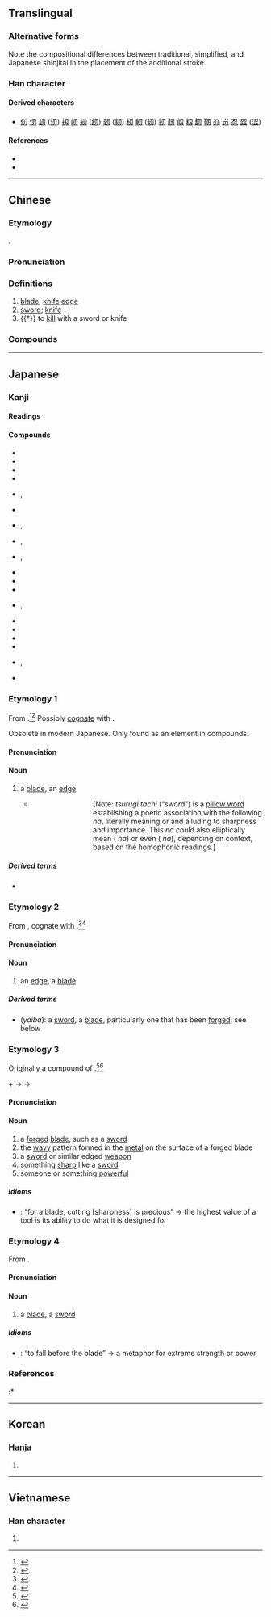 {{character info/new}}
{{character info/new|0x2f81e}}
{{also|刄|刅}}
==Translingual==
{{ja-forms|刃|刃|刃}}

===Alternative forms===
Note the compositional differences between traditional, simplified, and Japanese shinjitai in the placement of the additional stroke.

===Han character===
{{Han char|rn=18|rad=刀|as=01|sn=3|four=17420|canj=SHI|ids=⿹刀丿(GKV),⿹刀丶(HT),⿻刀丶(J)}} <!-- GKV - China,Korea,Vietnam; HT - Hong Kong,Taiwan; J - Japan -->

====Derived characters====
* [[仞]] [[㣼]] [[訒]] ([[讱]]) [[扨]] [[屻]] [[紉]] ([[纫]]) [[韌]] ([[韧]]) [[杒]] [[軔]] ([[轫]]) [[牣]] [[肕]] [[衂]] [[籾]] [[釰]] [[靭]] [[刅]] [[岃]] [[忍]] [[歰]] ([[涩]])

====References====
* {{Han ref|kx=0136.020|dkj=01850|dj=0304.070|hdz=10320.030|uh=5203|ud=20995|bh=A462|bd=42082}}
* {{Han ref|uh=2F81E}}

----

==Chinese==
{{zh-forms}}

===Etymology===
{{Han etyl}}
{{Han compound|刀|丶|ls=ic|t1=knife}}.

===Pronunciation===
{{zh-pron
|m=rèn
|c=jan6
|mn=qz,tp,xm:līm/kh,zz:jīm/qz,xm:līn/zz:jīn
|w=3zen
|mc=y
|oc=y
|ma=
|cat=n,v
}}

===Definitions===
{{zh-hanzi}}

# [[blade]]; [[knife]] [[edge]]
# [[sword]]; [[knife]]
# {{†}} to [[kill]] with a sword or knife

===Compounds===
{{zh-der|刃角|交光飛刃|兵不血刃|兵刃|兵無血刃|刀刃|刃兒|利刃|剚刃|劍刃|合刃|嬋娟刃|延頸待刃|張弓拔刃|手刃|推刃|游刃有餘|白刃|白刃戰|目牛游刃|芒刃|芙蓉刃|血刃|袖刃|赴火蹈刃|軍不血刃|迎刃而解|遊刃有餘|鋒刃|開刃|餘刃}}

----

==Japanese==
{{wikipedia|lang=ja}}
{{wikipedia|Blade}}

===Kanji===
{{ja-kanji|grade=c|rs=刀01}}

====Readings====
{{ja-readings
|goon={{non-joyo-reading}} [[にん]] (nin)
|kanon=[[じん]] (jin)
|kun=[[は]] (ha), {{non-joyo-reading}} {{qualifier|obsolete}} [[な]] (na), {{non-joyo-reading}} [[やいば]] (yaiba), {{non-joyo-reading}} {{qualifier|rare}} [[きる|き-る]] (ki-ru)
|nanori=[[ち]] (chi), [[と]] (to)
}}
====Compounds====
{{rel-top|Compound words that contain 刃}}
* {{ja-r|刃%傷|にん%じょう}}
* {{ja-r|刃%傷%沙%汰|にん%じょう%ざ%た}}
* {{ja-r|刃%向かう|は%むかう}}
* {{ja-r|刃%渡り|は%わたり}}
* {{ja-r|片%刃|かた%ば}}, {{ja-r|片%刃|かた%は}}
* {{ja-r|直%刃|すぐ%は}}
* {{ja-r|白刃|はくじん}}, {{ja-r|白%刃|しら%は}}
* {{ja-r|諸%刃| もろ%は}}, {{ja-r|双%刃|もろ%は}}
* {{ja-r|両%刃|りょう%ば}}, {{ja-r|両%刃|もろ%は}}
* {{ja-r|自%刃|じ%じん}}
* {{ja-r|刀刃|とうじん}}
* {{ja-r|毒刃|どくじん}}
* {{ja-r|白刃|はくじん}}, {{ja-r|白%刃|しら%は}}
* {{ja-r|氷%刃|ひょう%じん}}
* {{ja-r|兵刃|へいじん}}
* {{ja-r|防刃|ぼうじん}}
* {{ja-r|利%刃|り%じん}}
* {{ja-r|凶%刃|きょう%じん}}, {{ja-r|兇%刃|きょう%じん}}
* {{ja-r|白%刃%一%閃|はく%じん%いっ%せん}}
{{rel-bottom}}

===Etymology 1===
{{ja-kanjitab|yomi=k|な}}
From {{etyl|ojp|ja|sort=な}}.<ref name="KDJ">{{R:Kokugo Dai Jiten}}</ref><ref name="DJR">{{R:Daijirin}}</ref> Possibly [[cognate]] with {{cog|ko|날||blade}}.

Obsolete in modern Japanese. Only found as an element in compounds.

====Pronunciation====
{{ja-pron|yomi=k|な}}

====Noun====
{{ja-noun|な}}

# {{lb|ja|sort=な|obsolete}} a [[blade]], an [[edge]]
#* {{RQ:Man'yōshū|4|616}}
#*: {{lang|ja|劔大刀 '''名'''惜雲 吾者無 君尓不相而 年之経去礼者}}
#*:: {{ja-usex|剣太刀'''名'''の惜しけくも我れはなし君に逢はずて年の経ぬれば|つるぎたち '''な''' の をしけく も われ は なし きみ に あはずて とし の へぬれば|I do not even miss precious '''you''', given the years that have passed without meeting with you.}}
#*::: [Note: ''tsurugi tachi'' (“sword”) is a [[w:Makurakotoba|pillow word]] establishing a poetic association with the following ''na'', literally meaning {{m|en|blade}} or {{m|en|edge}} and alluding to sharpness and importance. This ''na'' could also elliptically mean {{m|en|name}} ({{ja-l|名}} ''na'') or even {{m|en|you}} ({{ja-l|汝}} ''na''), depending on context, based on the homophonic readings.]

=====Derived terms=====
* {{ja-r|刀|かたな}}

===Etymology 2===
{{ja-kanjitab|yomi=k|は}}
From {{etyl|ojp|ja|sort=は}}, cognate with {{m|ja|歯|tr=ha||tooth}}.<ref name="KDJ">{{R:Kokugo Dai Jiten}}</ref><ref name="DJR">{{R:Daijirin}}</ref>

====Pronunciation====
{{ja-pron|yomi=k|は|acc=1|acc_ref=DJR}}

====Noun====
{{ja-noun|は}}

# an [[edge]], a [[blade]]

=====Derived terms=====
* {{lang|ja|刃}} (''yaiba''): a [[sword]], a [[blade]], particularly one that has been [[forged]]: see below

===Etymology 3===
{{ja-kanjitab|yomi=k|やいば}}
Originally a compound of {{compound|lang=ja|sort=やいば|焼き|tr1=yaki|t1=burned, fired|刃|tr2=ha|t2=edge, blade}}.<ref name="KDJ">{{R:Kokugo Dai Jiten}}</ref><ref name="DJR">{{R:Daijirin}}</ref> {{rendaku2|sort=やいば|ha|ba}}

{{IPAchar|/jaki/}} + {{IPAchar|/ha/}} → {{IPAchar|/jakiba/}} → {{IPAchar|/jaiba/}}

====Pronunciation====
{{ja-pron|yomi=k|やいば|acc=1|acc_ref=DJR|acc2=0|acc2_ref=DJR}}

====Noun====
{{ja-noun|やいば}}

# a [[forged]] [[blade]], such as a [[sword]]
# the [[wavy]] pattern formed in the [[metal]] on the surface of a forged blade
# a [[sword]] or similar edged [[weapon]]
# something [[sharp]] like a [[sword]]
# someone or something [[powerful]]

=====Idioms=====
{{der-top|Idioms}}
* {{ja-r|刃は切れるが重宝|やいば は きれる が ちょうほう}}: “for a blade, cutting [sharpness] is precious” → the highest value of a tool is its ability to do what it is designed for
{{der-bottom}}

===Etymology 4===
{{ja-kanjitab|yomi=o|じん}}
From {{etyl|ltc|ja|sort=じん}} {{m|zh|刃|tr=nyin<sup>H</sup>||edge of a blade}}.

====Pronunciation====
{{ja-pron|yomi=kanon|じん|acc=1|acc_ref=DJR}}

====Noun====
{{ja-noun|じん}}

# a [[blade]], a [[sword]]

=====Idioms=====
{{der-top|Idioms}}
* {{ja-r|刃を迎えて解く|じん を むかえて とく}}: “to fall before the blade” → a metaphor for extreme strength or power
{{der-bottom}}

===References===
<references/>
:* {{R:Man'yōshū 1}}

----

==Korean==

===Hanja===
{{ko-hanja|hangeul=인|rv=in|mr=in}}

# {{defn|lang=ko|sort=刀01}}

----

==Vietnamese==

===Han character===
{{vi-hantu|[[nhẫn]], [[nhấn]], [[nhận]]|rs=刀01}}

# {{defn|lang=vi|sort=刀01}}